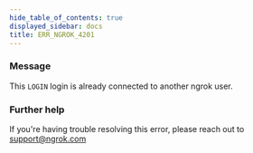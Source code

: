 ```yaml
---
hide_table_of_contents: true
displayed_sidebar: docs
title: ERR_NGROK_4201
---
```




### Message

This `LOGIN` login is already connected to another ngrok user.

<ErrorDetails error="err_ngrok_4201" />

### Further help

If you're having trouble resolving this error, please reach out to [support@ngrok.com](mailto:support@ngrok.com?subject=Help%20with%20ERR_NGROK_4201)
